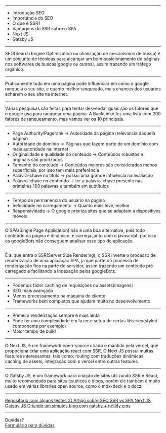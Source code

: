 

<Intro title="SEO e SSR" image="coding" />

---

<Slide title="O que vamos ver hoje?">
  <ul>
    <Appear>
      <li>Introdução SEO</li>
      <li>Importância do SEO</li>
      <li>O que é SSR?</li>
      <li>Vantagens do SSR sobre o SPA</li>
      <li>Next JS</li>
      <li>Gatsby JS</li>
    </Appear>
  </ul>
</Slide>

---

<Slide title="Introdução - SEO">
  SEO(Search Engine Optimization ou otimização de mecanismos de busca) é um
  conjunto de técnicas para alcançar um bom posicionamento de páginas nos
  softwares de buscas(google ou outros), assim trazendo um tráfego orgânico.
</Slide>

---

<Slide title="Introdução - SEO">
  Praticamente tudo em uma página pode influenciar em como o google ranqueia o
  seu site, e quanto melhor ranqueado, mais chances dos usuários acharem o seu
  site na internet.
</Slide>

---

<Slide title="Fatores de ranqueamento - SEO">
  Várias pesquisas são feitas para tentar desvendar quais são os fatores que o
  google usa para ranquear uma página. A BackLinko fez uma lista com 200 fatores
  de ranqueamento, mas vamos ver os 10 principais.
</Slide>

---

<Slide title="Fatores de ranqueamento - SEO">
  <ul>
    <li>
      Page Authority/Pagerank -> Autoridade da página (relevancia daquela
      página)
    </li>
    <li>
      Autoridade do domínio -> Páginas que fazem parte de um domínio com mais
      autoridade na internet
    </li>
    <li>
      Originalidade e qualidade do conteúdo -> Conteúdos robustos e originais
      são priorizados
    </li>
    <li>
      Tamanho do contéudo -> Conteúdos maiores são considerados menos
      superficiais, por isso tem mais preferência
    </li>
    <li>
      Palavra-chave no título -> possui uma grande influência na avaliação
    </li>
    <li>
      Palavra-chave no conteúdo -> ter a palavra-chave presente nas primeiras
      100 palavras e também em subtítulos
    </li>
  </ul>
</Slide>

---

<Slide title="Fatores de ranqueamento - SEO">
  <ul>
    <li>Tempo de permanência do usuário na página</li>
    <li>Velocidade no carregamento -> Quanto mais leve, melhor</li>
    <li>
      Responsividade -> O google prioriza sites que se adaptam a dispositivos
      móveis
    </li>
  </ul>
</Slide>

---

<Slide title="SEO e SPA">
  O SPA(Single Page Application) não é uma boa alternativa, pois todo conteúdo
  da página é dinâmico, e carrega junto com o javascript, por isso os googleBots
  não conseguem analisar esse tipo de aplicação.
</Slide>

---

<Slide title="O que é SSR?">
  É ai que entra o SSR(Server Side Rendering), o SSR inverte o processo de
  renderização de uma aplicação SPA, ja que parte do processo de renderização
  fica na parte do servidor, assim trazendo um contéudo pré carregado e
  facilitando a indexação pelos googleBots.
</Slide>

---

<Slide title="Vantagens do SSR sobre o SPA">
  <ul>
    <li>Podemos fazer caching de requisições ou assets(imagens)</li>
    <li>SEO mais avançado</li>
    <li>Menos processamento na máquina do cliente</li>
    <li>Frameworks bem completos que ajudam muito no desenvolvimento</li>
  </ul>
</Slide>

---

<Slide title="Desvantagens do SSR sobre o SPA">
  <ul>
    <li>Primeira renderização sempre é mais lenta</li>
    <li>
      Pode ter uma complexidade em fazer o setup de certas
      libraries(styled-components por exemplo)
    </li>
    <li>Maior tempo de build</li>
  </ul>
</Slide>

---

<Slide title="Next JS">
  O Next JS, é um framework open-source criado e mantido pela vercel, que
  propociona criar uma aplicação react com SSR. O Next JS possui muitas features
  interessantes, tais como: routing com traduções dinâmicas, caching de assets,
  integração com o vercel entre outras features.
</Slide>

---

<Slide title="Gatsby JS">
  O Gatsby JS, é um framework para criação de sites utilizando SSR e React,
  muito recomendado para sites estáticos e blogs, porém ele também é muito usado
  em várias libraries open source, como o mdx-deck e o docz!
</Slide>

---

<Slide title="Referências">
  <a href="https://github.com/DavidDimon/awari-tests">
    Repositório com alguns testes :D
  </a>
  <a href="https://resultadosdigitais.com.br/o-que-e-seo/" target="_blank">
    Artigo sobre SEO
  </a>
  <a
    href="https://www.treinaweb.com.br/blog/spa-e-ssr-quais-as-diferencas?gclid=CjwKCAiA4KaRBhBdEiwAZi1zzv-e5wcRkgpH7PhkKssGuhXZyavdfKkV8NNCVRstdSlSP3nONZJU8hoCfywQAvD_BwE"
    target="_blank"
  >
    SSR vs SPA
  </a>
  <a href="https://nextjs.org/" target="_blank">
    Next JS
  </a>
  <a href="https://www.gatsbyjs.com/" target="_blank">
    Gatsby JS
  </a>
  <a href="https://www.netlifycms.org/docs/gatsby/" target="_blank">
    Criando um simples blog com gatsby + netlify cms
  </a>
</Slide>

---

<Slide title="Isso é tudo pessoal!">
  Duvidas?
  <br />
  <a href="https://forms.gle/NE5p3juqxmDaXyj3A">Formulário para dúvidas</a>
</Slide>
